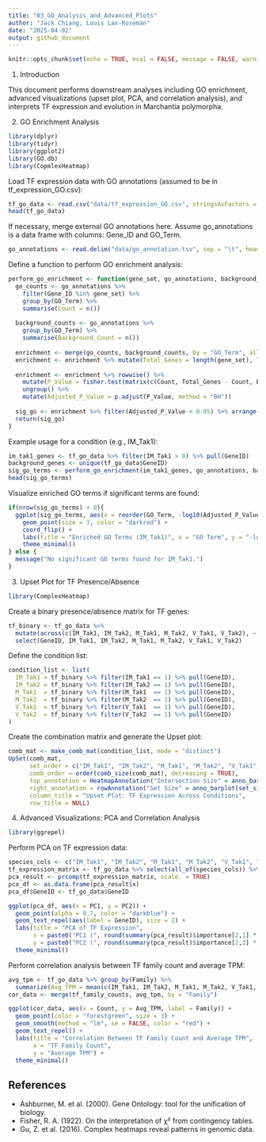 ```yaml
---
title: "03_GO_Analysis_and_Advanced_Plots"
author: "Jack Chiang, Louis Lax-Roseman"
date: "2025-04-02"
output: github_document
---
```


```r
knitr::opts_chunk$set(echo = TRUE, eval = FALSE, message = FALSE, warning = FALSE)
```

1. Introduction

This document performs downstream analyses including GO enrichment, advanced visualizations (upset plot, PCA, and correlation analysis), and interprets TF expression and evolution in Marchantia polymorpha.

2. GO Enrichment Analysis

```r
library(dplyr)
library(tidyr)
library(ggplot2)
library(GO.db)
library(CopmlexHeatmap)

```

Load TF expression data with GO annotations (assumed to be in tf_expression_GO.csv):
```r
tf_go_data <- read.csv("data/tf_expression_GO.csv", stringsAsFactors = FALSE)
head(tf_go_data)

```

If necessary, merge external GO annotations here. Assume go_annotations is a data frame with columns: Gene_ID and GO_Term.

```r
go_annotations <- read.delim("data/go_annotation.tsv", sep = "\t", header = TRUE, stringsAsFactors = FALSE)

```

Define a function to perform GO enrichment analysis:
```r
perform_go_enrichment <- function(gene_set, go_annotations, background_genes) {
  go_counts <- go_annotations %>% 
    filter(Gene_ID %in% gene_set) %>% 
    group_by(GO_Term) %>% 
    summarise(Count = n())
  
  background_counts <- go_annotations %>% 
    group_by(GO_Term) %>% 
    summarise(Background_Count = n())
  
  enrichment <- merge(go_counts, background_counts, by = "GO_Term", all.x = TRUE)
  enrichment <- enrichment %>% mutate(Total_Genes = length(gene_set), Total_Background = length(background_genes))
  
  enrichment <- enrichment %>% rowwise() %>% 
    mutate(P_Value = fisher.test(matrix(c(Count, Total_Genes - Count, Background_Count, Total_Background - Background_Count), nrow = 2))$p.value) %>% 
    ungroup() %>% 
    mutate(Adjusted_P_Value = p.adjust(P_Value, method = "BH"))
  
  sig_go <- enrichment %>% filter(Adjusted_P_Value < 0.05) %>% arrange(Adjusted_P_Value)
  return(sig_go)
}


```
Example usage for a condition (e.g., IM_Tak1):
```r
im_tak1_genes <- tf_go_data %>% filter(IM_Tak1 > 0) %>% pull(GeneID)
background_genes <- unique(tf_go_data$GeneID)
sig_go_terms <- perform_go_enrichment(im_tak1_genes, go_annotations, background_genes)
head(sig_go_terms)
```

Visualize enriched GO terms if significant terms are found:
```r
if(nrow(sig_go_terms) > 0){
  ggplot(sig_go_terms, aes(x = reorder(GO_Term, -log10(Adjusted_P_Value)), y = -log10(Adjusted_P_Value))) +
    geom_point(size = 3, color = "darkred") +
    coord_flip() +
    labs(title = "Enriched GO Terms (IM_Tak1)", x = "GO Term", y = "-log10(Adjusted P-Value)") +
    theme_minimal()
} else {
  message("No significant GO terms found for IM_Tak1.")
}


```
3. Upset Plot for TF Presence/Absence
```r
library(ComplexHeatmap)


```
Create a binary presence/absence matrix for TF genes:

```r
tf_binary <- tf_go_data %>%
  mutate(across(c(IM_Tak1, IM_Tak2, M_Tak1, M_Tak2, V_Tak1, V_Tak2), ~ ifelse(. > 0, 1, 0))) %>%
  select(GeneID, IM_Tak1, IM_Tak2, M_Tak1, M_Tak2, V_Tak1, V_Tak2)

```

Define the condition list:

```r
condition_list <- list(
  IM_Tak1 = tf_binary %>% filter(IM_Tak1 == 1) %>% pull(GeneID),
  IM_Tak2 = tf_binary %>% filter(IM_Tak2 == 1) %>% pull(GeneID),
  M_Tak1  = tf_binary %>% filter(M_Tak1  == 1) %>% pull(GeneID),
  M_Tak2  = tf_binary %>% filter(M_Tak2  == 1) %>% pull(GeneID),
  V_Tak1  = tf_binary %>% filter(V_Tak1  == 1) %>% pull(GeneID),
  V_Tak2  = tf_binary %>% filter(V_Tak2  == 1) %>% pull(GeneID)
)


```

Create the combination matrix and generate the Upset plot:


```r
comb_mat <- make_comb_mat(condition_list, mode = "distinct")
UpSet(comb_mat,
      set_order = c("IM_Tak1", "IM_Tak2", "M_Tak1", "M_Tak2", "V_Tak1", "V_Tak2"),
      comb_order = order(comb_size(comb_mat), decreasing = TRUE),
      top_annotation = HeatmapAnnotation("Intersection Size" = anno_barplot(comb_size(comb_mat), add_numbers = TRUE)),
      right_annotation = rowAnnotation("Set Size" = anno_barplot(set_size(comb_mat), add_numbers = TRUE)),
      column_title = "Upset Plot: TF Expression Across Conditions",
      row_title = NULL)

```
4. Advanced Visualizations: PCA and Correlation Analysis

```r
library(ggrepel)

```

Perform PCA on TF expression data:

```r
species_cols <- c("IM_Tak1", "IM_Tak2", "M_Tak1", "M_Tak2", "V_Tak1", "V_Tak2")
tf_expression_matrix <- tf_go_data %>% select(all_of(species_cols)) %>% as.matrix()
pca_result <- prcomp(tf_expression_matrix, scale. = TRUE)
pca_df <- as.data.frame(pca_result$x)
pca_df$GeneID <- tf_go_data$GeneID

ggplot(pca_df, aes(x = PC1, y = PC2)) +
  geom_point(alpha = 0.7, color = "darkblue") +
  geom_text_repel(aes(label = GeneID), size = 2) +
  labs(title = "PCA of TF Expression",
       x = paste0("PC1 (", round(summary(pca_result)$importance[2,1] * 100, 1), "%)"),
       y = paste0("PC2 (", round(summary(pca_result)$importance[2,2] * 100, 1), "%)")) +
  theme_minimal()

```

Perform correlation analysis between TF family count and average TPM:

```r
avg_tpm <- tf_go_data %>% group_by(Family) %>% 
  summarize(Avg_TPM = mean(c(IM_Tak1, IM_Tak2, M_Tak1, M_Tak2, V_Tak1, V_Tak2), na.rm = TRUE))
cor_data <- merge(tf_family_counts, avg_tpm, by = "Family")

ggplot(cor_data, aes(x = Count, y = Avg_TPM, label = Family)) +
  geom_point(color = "forestgreen", size = 3) +
  geom_smooth(method = "lm", se = FALSE, color = "red") +
  geom_text_repel() +
  labs(title = "Correlation Between TF Family Count and Average TPM",
       x = "TF Family Count",
       y = "Average TPM") +
  theme_minimal()

```



## References
- Ashburner, M. et al. (2000). Gene Ontology: tool for the unification of biology.
- Fisher, R. A. (1922). On the interpretation of χ² from contingency tables.
- Gu, Z. et al. (2016). Complex heatmaps reveal patterns in genomic data.

